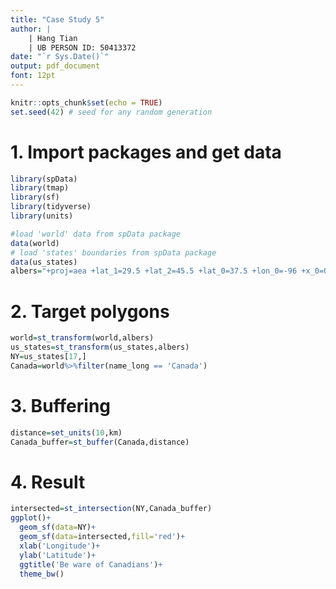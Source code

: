 ```yaml
---
title: "Case Study 5"
author: |
    | Hang Tian
    | UB PERSON ID: 50413372
date: "`r Sys.Date()`"
output: pdf_document
font: 12pt
---
```

```r
knitr::opts_chunk$set(echo = TRUE)
set.seed(42) # seed for any random generation
```

# 1. Import packages and get data
```r
library(spData)
library(tmap)
library(sf)
library(tidyverse)
library(units)

#load 'world' data from spData package
data(world)  
# load 'states' boundaries from spData package
data(us_states)
albers="+proj=aea +lat_1=29.5 +lat_2=45.5 +lat_0=37.5 +lon_0=-96 +x_0=0 +y_0=0 +ellps=GRS80 +datum=NAD83 +units=m +no_defs"

```

# 2. Target polygons
```r
world=st_transform(world,albers)
us_states=st_transform(us_states,albers)
NY=us_states[17,]
Canada=world%>%filter(name_long == 'Canada')
```

# 3. Buffering
```r
distance=set_units(10,km)
Canada_buffer=st_buffer(Canada,distance)

```

# 4. Result
```r
intersected=st_intersection(NY,Canada_buffer)
ggplot()+
  geom_sf(data=NY)+
  geom_sf(data=intersected,fill='red')+
  xlab('Longitude')+
  ylab('Latitude')+
  ggtitle('Be ware of Canadians')+
  theme_bw()
```


